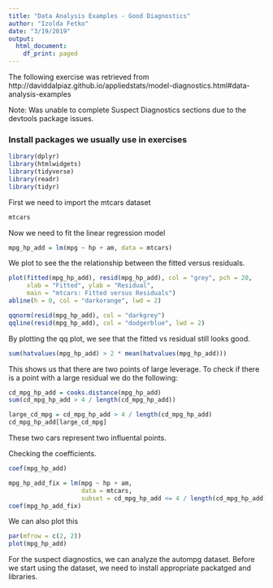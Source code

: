 ```yaml
---
title: "Data Analysis Examples - Good Diagnostics"
author: "Izolda Fetko"
date: "3/19/2019"
output:
  html_document:
    df_print: paged
---
```


The following exercise was retrieved from http://daviddalpiaz.github.io/appliedstats/model-diagnostics.html#data-analysis-examples

Note: Was unable to complete Suspect Diagnostics sections due to the devtools package issues.


### Install packages we usually use in  exercises


```r
library(dplyr)
library(htmlwidgets)
library(tidyverse)
library(readr)
library(tidyr)

```

First we need to import the mtcars dataset

```r
mtcars
```

Now we need to fit the linear regression model

```r
mpg_hp_add = lm(mpg ~ hp + am, data = mtcars)

```

We plot to see the the relationship between the fitted versus residuals.
```r
plot(fitted(mpg_hp_add), resid(mpg_hp_add), col = "grey", pch = 20,
     xlab = "Fitted", ylab = "Residual",
     main = "mtcars: Fitted versus Residuals")
abline(h = 0, col = "darkorange", lwd = 2)
```
```r
qqnorm(resid(mpg_hp_add), col = "darkgrey")
qqline(resid(mpg_hp_add), col = "dodgerblue", lwd = 2)
```
By plotting the qq plot, we see that the fitted vs residual still looks good.

```r
sum(hatvalues(mpg_hp_add) > 2 * mean(hatvalues(mpg_hp_add)))
```
This shows us that there are two points of large leverage.
To check if there is a point with a large residual we do the following:
```r
cd_mpg_hp_add = cooks.distance(mpg_hp_add)
sum(cd_mpg_hp_add > 4 / length(cd_mpg_hp_add))
```
```r
large_cd_mpg = cd_mpg_hp_add > 4 / length(cd_mpg_hp_add)
cd_mpg_hp_add[large_cd_mpg]
```
These two cars represent two influental points.

Checking the coefficients.

```r
coef(mpg_hp_add)

mpg_hp_add_fix = lm(mpg ~ hp + am,
                    data = mtcars,
                    subset = cd_mpg_hp_add <= 4 / length(cd_mpg_hp_add))
coef(mpg_hp_add_fix)
```

We can also plot this

```r
par(mfrow = c(2, 2))
plot(mpg_hp_add)
```

For the suspect diagnostics, we can analyze the autompg dataset.
Before we start using the dataset, we need to install appropriate packatged and libraries.



